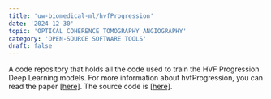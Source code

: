 ```yaml
---
title: 'uw-biomedical-ml/hvfProgression'
date: '2024-12-30'
topic: 'OPTICAL COHERENCE TOMOGRAPHY ANGIOGRAPHY'
category: 'OPEN-SOURCE SOFTWARE TOOLS'
draft: false
---
```


A code repository that holds all the code used to train the HVF Progression Deep Learning models.
For more information about hvfProgression, you can read the paper <a className="text-primary-400 underline" target="_blank" href="https://www.biorxiv.org/content/10.1101/293621v1">[here]</a>.
The source code is <a className="text-primary-400 underline" target="_blank" href="https://github.com/uw-biomedical-ml/hvfProgression">[here]</a>.
